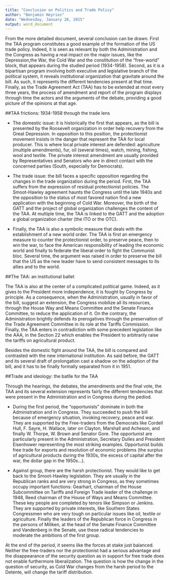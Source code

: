 ```yaml
---
title: "Conclusion on Politics and Trade Policy"
author: "Benjamin Heyries"
date: "Wednesday, January 28, 2015"
output: word_document
---
```


From the more detailed document, several conclusion can be drawn. First the TAA program constitutes a good example of the formation of the US trade policy. Indeed, it is seen as relevant by both the Administration and the Congress as having a real impact on the major issues, like the Depression,the War, the Cold War and the constitution of the "free-world" block, that appears during the studied period (1934-1958). Second, as it is a bipartisan program involving both executive and legislative branch of the political system, it reveals institutional organization that gravitate around the bill. As such, it represents the different tendencies present at that time. Finally, as the Trade Agreement Act (TAA) has to be extended at most every three years, the process of amendment and report of the program displays through time the actors and the arguments of the debate, providing a good picture of the opinions at that age.

##TAA frictions: 1934-1958 through the trade lens

* The domestic issue: it is historically the first that appears, as the bill is presented by the Roosevelt organization in order help recovery from the Great Depression. In opposition to this position, the protectionist movement insists in the danger that represent the TAA for local producer. This is where local private interest are defended: agriculture (multiple amendments), fur, oil (several times), watch, mining, fishing, wool and textile. The private interest amendment are usually provided by Representatives and Senators who are in direct contact with the concerned parties (South, especially for Democrats).

* The trade issue: the bill faces a specific opposition regarding the changes in the trade organization during the period. First, the TAA suffers from the expression of residual protectionist policies. The Smoot-Hawley agreement haunts the Congress until the late 1940s and the opposition to the status of most favored nation find a new application with the beginning of Cold War. Moreover, the birth of the GATT and the project of global organization challenges the content of the TAA. At multiple time, the TAA is linked to the GATT and the adoption a global organization charter (the ITO or the OTC). 

* Finally, the TAA is also a symbolic measure that deals with the establishment of a new world order. The TAA is first an emergency measure to counter the protectionist order, to preserve peace, then to win the war, to face the American responsibility of leading the economic world and finally to federate the liberal order to fight the Communist bloc. Several time, the argument was raised in order to preserve the bill that the US as the new leader have to send consistent messages to its allies and to the world. 

##The TAA: an institutional ballet

The TAA is also at the center of a complicated political game. Indeed, as it gives to the President more independence, it is fought by Congress by principle. As a consequence, when the Administration, usually in favor of the bill, suggest an extension, the Congress mobilize all its resources, through the House Way and Means Committee and the Senate Finance Committee, to reduce the application of it. On the contrary, the Administration brightly defends its prerogatives through the preservation of the Trade Agreement Committee in its role at the Tariffs Commission. Finally, the TAA enters in contradiction with some precedent legislation like the AAA, in the Section 22 which enables the President to arbitrarily raise the tariffs on agricultural product.

Besides the domestic fight around the TAA, the bill is compared and contrasted with the new international institution. As said before, the GATT and its several draft of prolongation cast a shadow on the adoption of the bill, and it has to be finally formally separated from it in 1951.

##Trade and ideology: the batlle for the TAA

Through the hearings, the debates, the amendments and the final vote, the TAA and its several extension represents fairly the different tendencies that were present in the Administration and in Congress during the pediod.

* During the first period, the "opportunists" dominate in both the Administration and in Congress. They succeeded to push the bill because of emergency situation, invoking recovery, peace and war. They are supported by the Free-traders from the Democrats like Cordell Hull, F. Sayre, H. Wallace, later on Clayton, Marshall and Acheson, and finally W. Thorpe, W. Brown and Senator Gore. The opportunist are particularly present in the Administration, Secretary Dulles and President Eisenhower representing the most striking examples. Opportunist builds free trade for exports and resolution of economic problems (the surplus of agricultural products during the 1930s, the excess of capital after the war, the dollar gap in the 1950s...).

* Against group, there are the harsh protectionist. They would like to get back to the Smoot-Hawley legislation. They are usually in the Republican ranks and are very strong in Congress, as they sometimes occupy important functions: Gearhart, chairman of the House Subcommittee on Tariffs and Foreign Trade leader of the challenge in 1948, Reed chairman of the House of Ways and Means Committee. These key people are completed by tenors like Simpson or Jenkins. They are supported by private interests, like Southern States Congressmen who are very tough on particular issues like oil, textile or agriculture. Finally the leaders of the Republican force in Congress in the persons of Miliken, at the head of the Senate Finance Committee and Vandenberg in the Senate, use these radical tendencies to moderate the ambitions of the first group.

At the end of the period, it seems like the forces at stake just balanced. Neither the free-traders nor the protectionist had a serious advantage and the disappearance of the security question as in support for free trade does not enable furthermore liberalization. The question is how the change in the question of security, as Cold War changes from the harsh period to the Detente, will change the tariff distribution. 